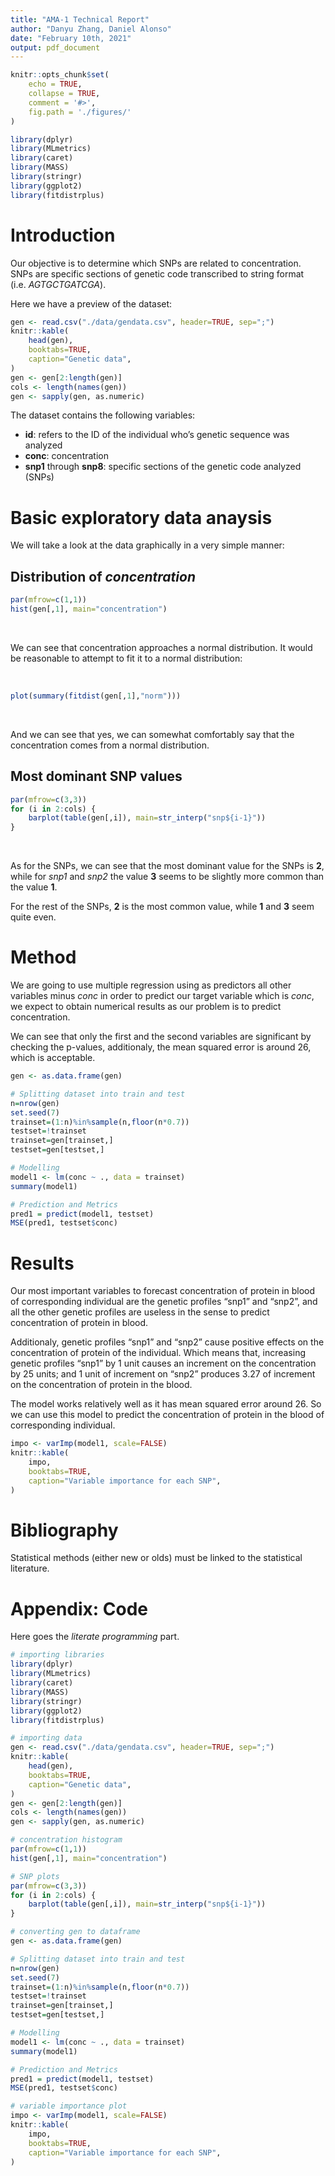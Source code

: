 ---
title: "AMA-1 Technical Report"
author: "Danyu Zhang, Daniel Alonso"
date: "February 10th, 2021"
output: pdf_document
---

```{r setup, include=FALSE}
knitr::opts_chunk$set(
    echo = TRUE,
    collapse = TRUE,
    comment = '#>',
    fig.path = './figures/'
)
```

```{r, echo=FALSE, warning=FALSE, message=FALSE}
library(dplyr)
library(MLmetrics)
library(caret)
library(MASS)
library(stringr)
library(ggplot2)
library(fitdistrplus)
```

# Introduction

Our objective is to determine which SNPs are related to concentration. SNPs are specific sections of genetic code transcribed to string format (i.e. *AGTGCTGATCGA*). 

Here we have a preview of the dataset:

```{r, echo=FALSE, warning=FALSE, message=FALSE}
gen <- read.csv("./data/gendata.csv", header=TRUE, sep=";")
knitr::kable(
    head(gen),
    booktabs=TRUE,
    caption="Genetic data",
)
gen <- gen[2:length(gen)]
cols <- length(names(gen))
gen <- sapply(gen, as.numeric)
```

The dataset contains the following variables:

- **id**: refers to the ID of the individual who's genetic sequence was analyzed 
- **conc**: concentration
- **snp1** through **snp8**: specific sections of the genetic code analyzed (SNPs)

# Basic exploratory data anaysis

We will take a look at the data graphically in a very simple manner:

## Distribution of *concentration*

```{r, echo=FALSE, warning=FALSE, message=FALSE, fig.width=8, fig.height=4}
par(mfrow=c(1,1))
hist(gen[,1], main="concentration")
```

&nbsp;

We can see that concentration approaches a normal distribution. It would be reasonable to attempt to fit it to a normal distribution:

&nbsp;

```{r, echo=FALSE, warning=FALSE, message=FALSE, fig.width=10, fig.height=5}
plot(summary(fitdist(gen[,1],"norm")))
```

&nbsp;

And we can see that yes, we can somewhat comfortably say that the concentration comes from a normal distribution.

## Most dominant SNP values

```{r, echo=FALSE, warning=FALSE, message=FALSE, fig.width=10, fig.height=7}
par(mfrow=c(3,3))
for (i in 2:cols) {
    barplot(table(gen[,i]), main=str_interp("snp${i-1}"))
}
```

&nbsp;

As for the SNPs, we can see that the most dominant value for the SNPs is **2**, while for *snp1* and *snp2* the value **3** seems to be slightly more common than the value **1**.

For the rest of the SNPs, **2** is the most common value, while **1** and **3** seem quite even.

\newpage

# Method

We are going to use multiple regression using as predictors all other variables minus *conc* in order to predict our target variable which is *conc*, we expect to obtain numerical results as our problem is to predict concentration. 

We can see that only the first and the second variables are significant by checking the p-values, additionaly, the mean squared error is around 26, which is acceptable. 

\footnotesize

```{r, echo=FALSE, warning=FALSE, message=FALSE}
gen <- as.data.frame(gen)

# Splitting dataset into train and test
n=nrow(gen)
set.seed(7)
trainset=(1:n)%in%sample(n,floor(n*0.7)) 
testset=!trainset 
trainset=gen[trainset,]
testset=gen[testset,]

# Modelling
model1 <- lm(conc ~ ., data = trainset)
summary(model1)

# Prediction and Metrics
pred1 = predict(model1, testset)
MSE(pred1, testset$conc)
```

\normalsize

# Results

Our most important variables to forecast concentration of protein in blood of corresponding individual are the genetic profiles "snp1" and "snp2", and all the other genetic profiles are useless in the sense to predict concentration of protein in blood. 

Additionaly, genetic profiles "snp1" and "snp2" cause positive effects on the concentration of protein of the individual. Which means that, increasing genetic profiles "snp1" by 1 unit causes an increment on the concentration by 25 units; and 1 unit of increment on "snp2" produces 3.27 of increment on the concentration of protein in the blood. 

The model works relatively well as it has mean squared error around 26. So we can use this model to predict the concentration of protein in the blood of corresponding individual. 

```{r, echo=FALSE, warning=FALSE, message=FALSE}
impo <- varImp(model1, scale=FALSE)
knitr::kable(
    impo,
    booktabs=TRUE,
    caption="Variable importance for each SNP",
)
```

# Bibliography

Statistical methods (either new or olds) must be linked to the statistical literature.

# Appendix: Code

Here goes the *literate programming* part.

```{r, echo=TRUE, warning=FALSE, message=FALSE, eval=FALSE}
# importing libraries
library(dplyr)
library(MLmetrics)
library(caret)
library(MASS)
library(stringr)
library(ggplot2)
library(fitdistrplus)

# importing data
gen <- read.csv("./data/gendata.csv", header=TRUE, sep=";")
knitr::kable(
    head(gen),
    booktabs=TRUE,
    caption="Genetic data",
)
gen <- gen[2:length(gen)]
cols <- length(names(gen))
gen <- sapply(gen, as.numeric)

# concentration histogram
par(mfrow=c(1,1))
hist(gen[,1], main="concentration")

# SNP plots
par(mfrow=c(3,3))
for (i in 2:cols) {
    barplot(table(gen[,i]), main=str_interp("snp${i-1}"))
}

# converting gen to dataframe
gen <- as.data.frame(gen)

# Splitting dataset into train and test
n=nrow(gen)
set.seed(7)
trainset=(1:n)%in%sample(n,floor(n*0.7)) 
testset=!trainset 
trainset=gen[trainset,]
testset=gen[testset,]

# Modelling
model1 <- lm(conc ~ ., data = trainset)
summary(model1)

# Prediction and Metrics
pred1 = predict(model1, testset)
MSE(pred1, testset$conc)

# variable importance plot
impo <- varImp(model1, scale=FALSE)
knitr::kable(
    impo,
    booktabs=TRUE,
    caption="Variable importance for each SNP",
)
```


